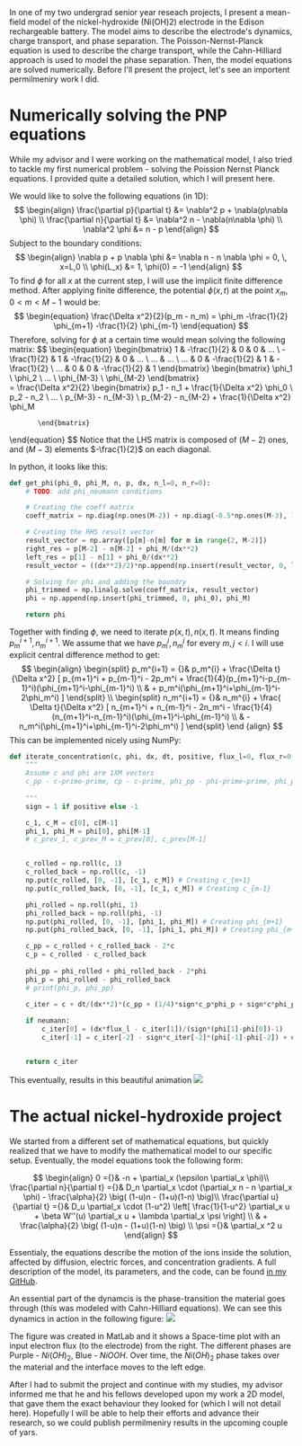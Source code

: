

<MarkdownLayout headline="Capturing nickel-hydroxide battery <strong>&nbspusing mathematics&nbsp</strong>.">
In one of my two undergrad senior year reseach projects, I present a mean-field model of the nickel-hydroxide (Ni(OH)2) electrode in the Edison rechargeable battery. The model aims to describe the electrode's dynamics, charge transport, and phase separation. The Poisson-Nernst-Planck equation is used to describe the charge transport, while the Cahn-Hilliard approach is used to model the phase separation. Then, the model equations are solved numerically. Before I'll present the project, let's see an importent permilmeniry work I did.

# Numerically solving the PNP equations
While my advisor and I were working on the mathematical model, I also tried to tackle my first numerical problem - solving the Poission Nernst Planck equations. I provided quite a detailed solution, which I will present here.


We would like to solve the following equations (in 1D):
$$
\begin{align}
    \frac{\partial p}{\partial t} &= \nabla^2 p + \nabla(p\nabla \phi) \\
    \frac{\partial n}{\partial t} &= \nabla^2 n - \nabla(n\nabla \phi) \\
    \nabla^2 \phi &= n - p
\end{align}
$$
Subject to the boundary conditions:
$$
\begin{align}
    \nabla p + p \nabla \phi &= \nabla n - n \nabla \phi = 0, \, x=L,0 \\
    \phi(L_x) &= 1, \phi(0) = -1
\end{align}
$$
To find $\phi$ for all $x$ at the current step, I will use the implicit finite difference method.
After applying finite difference, the potential $\phi(x,t)$ at the point $x_m, 0<m<M-1$ would be:
$$
\begin{equation}
    \frac{\Delta x^2}{2}(p_m - n_m) = \phi_m -\frac{1}{2} \phi_{m+1} -\frac{1}{2} \phi_{m-1}
\end{equation}
$$
Therefore, solving for $\phi$ at a certain time would mean solving the following matrix:
$$
\begin{equation}
       \begin{bmatrix}
          1 & -\frac{1}{2} & 0 & 0 & ... \\
          -\frac{1}{2} & 1 & -\frac{1}{2} & 0 & ... \\
          ... & ... \\
          ... & 0 & -\frac{1}{2} & 1 & -\frac{1}{2} \\
          ... & 0 & 0 & -\frac{1}{2} & 1
       \end{bmatrix}
       \begin{bmatrix}
          \phi_1 \\
          \phi_2 \\
          ... \\
          \phi_{M-3} \\
          \phi_{M-2}
       \end{bmatrix}    
         =
         \frac{\Delta x^2}{2}
          \begin{bmatrix}
           p_1 - n_1 + \frac{1}{\Delta x^2} \phi_0 \\
           p_2 - n_2 \\
           ... \\
           p_{M-3} - n_{M-3} \\
           p_{M-2} - n_{M-2} + \frac{1}{\Delta x^2} \phi_M
        
           \end{bmatrix}
\end{equation}
$$
Notice that the LHS matrix is composed of $(M-2)$ ones, and $(M-3)$ elements $-\frac{1}{2}$ on each diagonal.  

In python, it looks like this:
```python
def get_phi(phi_0, phi_M, n, p, dx, n_l=0, n_r=0):
    # TODO: add phi_neumann conditions

    # Creating the coeff matrix
    coeff_matrix = np.diag(np.ones(M-2)) + np.diag(-0.5*np.ones(M-3), 1) + np.diag(-0.5*np.ones(M-3), -1)

    # Creating the RHS result vector
    result_vector = np.array([p[m]-n[m] for m in range(2, M-2)])
    right_res = p[M-2] - n[M-2] + phi_M/(dx**2)
    left_res = p[1] - n[1] + phi_0/(dx**2)
    result_vector = ((dx**2)/2)*np.append(np.insert(result_vector, 0, left_res), right_res)

    # Solving for phi and adding the boundry
    phi_trimmed = np.linalg.solve(coeff_matrix, result_vector)
    phi = np.append(np.insert(phi_trimmed, 0, phi_0), phi_M)

    return phi
```

Together with finding $\phi$, we need to iterate $p(x,t), n(x,t)$. It means finding $p_m^{i+1}, n_m^{i+1}$. We assume that we have $p_m^j, n_m^j$ for every $m, j<i$.
I will use explicit central difference method to get:
$$
\begin{align}
    \begin{split}
        p_m^{i+1} = {}& p_m^{i} + \frac{\Delta t}{\Delta x^2} [ p_{m+1}^i + p_{m-1}^i - 2p_m^i + \frac{1}{4}(p_{m+1}^i-p_{m-1}^i)(\phi_{m+1}^i-\phi_{m-1}^i) \\
        & + p_m^i(\phi_{m+1}^i+\phi_{m-1}^i-2\phi_m^i) ]
    \end{split} \\
    \begin{split}
        n_m^{i+1} = {}& n_m^{i} + \frac{ \Delta t}{\Delta x^2} [ n_{m+1}^i + n_{m-1}^i - 2n_m^i - \frac{1}{4}(n_{m+1}^i-n_{m-1}^i)(\phi_{m+1}^i-\phi_{m-1}^i) \\
        & - n_m^i(\phi_{m+1}^i+\phi_{m-1}^i-2\phi_m^i) ]
    \end{split}
\end {align}
$$
This can be implemented nicely using NumPy:
```python
def iterate_concentration(c, phi, dx, dt, positive, flux_l=0, flux_r=0, neumann=False):
    """
    Assume c and phi are 1XM vectors 
    c_pp - c-prime-prime, cp - c-prime, phi_pp - phi-prime-prime, phi_p - phi-prime
    
    """
    sign = 1 if positive else -1

    c_1, c_M = c[0], c[M-1]
    phi_1, phi_M = phi[0], phi[M-1]
    # c_prev_1, c_prev_M = c_prev[0], c_prev[M-1]


    c_rolled = np.roll(c, 1)
    c_rolled_back = np.roll(c, -1)
    np.put(c_rolled, [0, -1], [c_1, c_M]) # Creating c_{m+1}
    np.put(c_rolled_back, [0, -1], [c_1, c_M]) # Creating c_{m-1}

    phi_rolled = np.roll(phi, 1)
    phi_rolled_back = np.roll(phi, -1)
    np.put(phi_rolled, [0, -1], [phi_1, phi_M]) # Creating phi_{m+1}
    np.put(phi_rolled_back, [0, -1], [phi_1, phi_M]) # Creating phi_{m+1}

    c_pp = c_rolled + c_rolled_back - 2*c
    c_p = c_rolled - c_rolled_back
    
    phi_pp = phi_rolled + phi_rolled_back - 2*phi
    phi_p = phi_rolled - phi_rolled_back
    # print(phi_p, phi_pp)

    c_iter = c + dt/(dx**2)*(c_pp + (1/4)*sign*c_p*phi_p + sign*c*phi_pp)
    
    if neumann:
        c_iter[0] = (dx*flux_l - c_iter[1])/(sign*(phi[1]-phi[0])-1)
        c_iter[-1] = c_iter[-2] - sign*c_iter[-2]*(phi[-1]-phi[-2]) + dx*flux_r


    return c_iter
```
This eventually, results in this beautiful animation
<img  src="/projects_media/nickel-hydroxide/pnp.gif"/>

# The actual nickel-hydroxide project

We started from a different set of mathematical equations, but quickly realized that we have to modify the mathematical model to our specific setup. Eventually, the model equations took the following form:

$$
\begin{align}
    0 ={}& -n + \partial_x (\epsilon \partial_x \phi)\\
    \frac{\partial n}{\partial t} ={}& D_n \partial_x \cdot (\partial_x n - n \partial_x \phi) - \frac{\alpha}{2} \big( (1-u)n - (1+u)(1-n) \big)\\
    \frac{\partial u}{\partial t} ={}& D_u \partial_x \cdot (1-u^2) \left[ \frac{1}{1-u^2} \partial_x u + \beta W''(u) \partial_x u + \lambda \partial_x \psi \right] \\
    & + \frac{\alpha}{2} \big( (1-u)n - (1+u)(1-n) \big) \\
    \psi ={}& \partial_x ^2 u
\end{align}
$$

Essentialy, the equations describe the motion of the ions inside the solution, affected by diffusion, electric forces, and concentration gradients. 
A full description of the model, its parameters, and the code, can be found <a class="textlink" href="https://github.com/nadav7679/phase_field_Ni_batteries/blob/main/Mean_field_of_nickel_hydroxide_electrode_in_Edison_rechargeable_battery_final.pdf">in my GitHub</a>.  

An essential part of the dynamcis is the phase-transition the material goes through (this was modeled with Cahn-Hilliard equations). We can see this dynamics in action in the following figure:
<img class="w-10/12" src="/projects_media/nickel-hydroxide/nickel.jpg"/>

The figure was created in MatLab and it shows a Space-time plot with an input electron flux (to the electrode) from the right. The different phases are Purple - ${Ni(OH)_2}$, Blue - ${NiOOH}$. Over time, the ${Ni(OH)_2}$ phase takes over the material and the interface moves to the left edge.

After I had to submit the project and continue with my studies, my advisor informed me that he and his fellows developed upon my work a 2D model, that gave them the exact behaviour they looked for (which I will not detail here). Hopefully I will be able to help their efforts and advance their research, so we could publish permilmeniry results in the upcoming couple of yars.


</MarkdownLayout>

